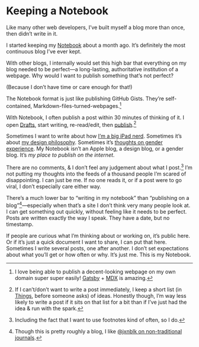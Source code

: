 # Keeping a Notebook

Like many other web developers, I’ve built myself a blog more than once, then didn’t write in it.

I started keeping my [Notebook](/) about a month ago. It’s definitely the most continuous blog I’ve ever kept.

With other blogs, I internally would set this high bar that everything on my blog needed to be perfect—a long-lasting, authoritative institution of a webpage. Why would I want to publish something that’s not perfect?

(Because I don’t have time or care enough for that!)

The Notebook format is just like publishing GitHub Gists. They’re self-contained, Markdown-files-turned-webpages.[^1]

With Notebook, I often publish a post within 30 minutes of thinking of it. I open [Drafts](https://getdrafts.com), start writing, re-read/edit, then [publish](/2019-09-05_publishing_notebook_in_mdx_via_ipad/).[^2]

Sometimes I want to write about how [I’m a big iPad nerd](/2019-09-05_windy_city_hacks_newsletters/). Sometimes it’s about [my design philosophy](/2019-09-06_my_websites_look_the_same/). Sometimes it’s [thoughts on gender experience](/2019-08-23_the_man/). My Notebook isn’t an Apple blog, a design blog, or a gender blog. It’s _my place to publish on the internet_.

There are no comments, & I don’t feel any judgement about what I post.[^3] I’m not putting my thoughts into the feeds of a thousand people I’m scared of disappointing. I can just be me. If no one reads it, or if a post were to go viral, I don’t especially care either way.

There’s a much lower bar to “writing in my notebook” than “publishing on a blog”[^4]—especially when that’s a site I don’t think very many people look at. I can get something out quickly, without feeling like it needs to be perfect. Posts are written exactly the way I speak. They have a date, but no timestamp.

If people are curious what I’m thinking about or working on, it’s public here. Or if it’s just a quick document I want to share, I can put that here. Sometimes I write several posts, one after another. I don’t set expectations about what you’ll get or how often or why. It’s just me. This is my Notebook.

[^1]: I love being able to publish a decent-looking webpage on my own domain super super easily! [Gatsby](https://www.gatsbyjs.org) + [MDX](https://mdxjs.com/) is amazing.
[^2]: If I can’t/don’t want to write a post immediately, I keep a short list (in [Things](https://culturedcode.com/things/), before someone asks) of ideas. Honestly though, I’m way less likely to write a post if it sits on that list for a bit than if I’ve just had the idea & run with the spark.
[^3]: Including the fact that I want to use footnotes kind of often, so I do.
[^4]: Though this is pretty roughly a blog, I like [@jxnblk on non-traditional journals](https://jxnblk.com/blog/microbeats-is-the-best-journal-ive-ever-kept/).
